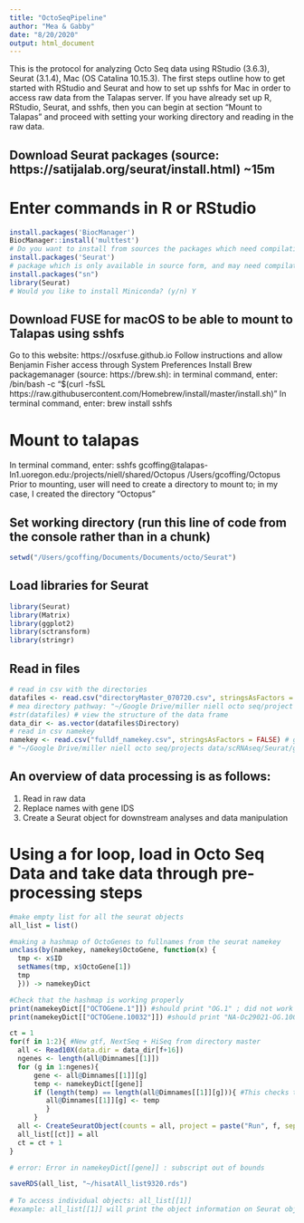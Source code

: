 ```yaml
---
title: "OctoSeqPipeline"
author: "Mea & Gabby"
date: "8/20/2020"
output: html_document
---
```

This is the protocol for analyzing Octo Seq data using RStudio (3.6.3), Seurat (3.1.4), Mac (OS Catalina 10.15.3). The first steps outline how to get started with RStudio and Seurat and how to set up sshfs for Mac in order to access raw data from the Talapas server. If you have already set up R, RStudio, Seurat, and sshfs, then you can begin at section "Mount to Talapas" and proceed with setting your working directory and reading in the raw data.

## Download Seurat packages (source: https://satijalab.org/seurat/install.html) ~15m
# Enter commands in R or RStudio
```r
install.packages('BiocManager')
BiocManager::install('multtest') 
# Do you want to install from sources the packages which need compilation? (y/n/cancel); update a/s/n? a
install.packages('Seurat')
# package which is only available in source form, and may need compilation? (y/n) Yes
install.packages("sn")
library(Seurat)
# Would you like to install Miniconda? (y/n) Y
```
## Download FUSE for macOS to be able to mount to Talapas using sshfs
Go to this website: https://osxfuse.github.io
Follow instructions and allow Benjamin Fisher access through System Preferences
Install Brew packagemanager (source: https://brew.sh): in terminal command, enter: /bin/bash -c "$(curl -fsSL https://raw.githubusercontent.com/Homebrew/install/master/install.sh)" 
In terminal command, enter: brew install sshfs 

# Mount to talapas
In terminal command, enter: sshfs gcoffing@talapas-ln1.uoregon.edu:/projects/niell/shared/Octopus /Users/gcoffing/Octopus 
Prior to mounting, user will need to create a directory to mount to; in my case, I created the directory "Octopus"

## Set working directory (run this line of code from the console rather than in a chunk)
```r
setwd("/Users/gcoffing/Documents/Documents/octo/Seurat")
```

## Load libraries for Seurat
```r
library(Seurat)
library(Matrix)
library(ggplot2)
library(sctransform)
library(stringr)
```

## Read in files
```r
# read in csv with the directories
datafiles <- read.csv("directoryMaster_070720.csv", stringsAsFactors = FALSE) 
# mea directory pathway: "~/Google Drive/miller niell octo seq/project data/scRNAseq/Seurat/directoryMaster_070720.csv"
#str(datafiles) # view the structure of the data frame
data_dir <- as.vector(datafiles$Directory)
# read in csv namekey
namekey <- read.csv("fulldf_namekey.csv", stringsAsFactors = FALSE) # geneIDs_miniNCBI_fulldf_namekey.csv (9120)
# "~/Google Drive/miller niell octo seq/projects data/scRNAseq/Seurat/gene lists/geneIDs_miniNCBI_namekey_Sep3.csv" (9320)


```

## An overview of data processing is as follows:
1. Read in raw data
2. Replace names with gene IDS
3. Create a Seurat object for downstream analyses and data manipulation

# Using a for loop, load in Octo Seq Data and take data through pre-processing steps
```r
#make empty list for all the seurat objects
all_list = list() 

#making a hashmap of OctoGenes to fullnames from the seurat namekey
unclass(by(namekey, namekey$OctoGene, function(x) {
  tmp <- x$ID
  setNames(tmp, x$OctoGene[1])
  tmp
  })) -> namekeyDict

#Check that the hashmap is working properly
print(namekeyDict[["OCTOGene.1"]]) #should print "OG.1" ; did not work
print(namekeyDict[["OCTOGene.10032"]]) #should print "NA-Oc29021-OG.100" ; now prints anaphase-promoting-complex-subunit-7-OG10032-OB29021" ; now prints "NA-anaphase-promoting-complex-subunit-7"
```

```r
ct = 1
for(f in 1:2){ #New gtf, NextSeq + HiSeq from directory master
  all <- Read10X(data.dir = data_dir[f+16])
  ngenes <- length(all@Dimnames[[1]])
  for (g in 1:ngenes){
      gene <- all@Dimnames[[1]][g]
      temp <- namekeyDict[[gene]]
      if (length(temp) == length(all@Dimnames[[1]][g])){ #This checks that temp is not zero
         all@Dimnames[[1]][g] <- temp
         }
      }
  all <- CreateSeuratObject(counts = all, project = paste("Run", f, sep = ""), min.cells = 3, min.features = 500)
  all_list[[ct]] = all
  ct = ct + 1
}

# error: Error in namekeyDict[[gene]] : subscript out of bounds

saveRDS(all_list, "~/hisatAll_list9320.rds")
  
# To access individual objects: all_list[[1]]
#example: all_list[[1]] will print the object information on Seurat object 1
```

